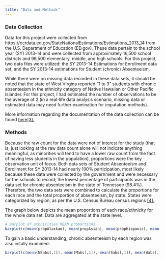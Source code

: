 ---
title: "Data and Methods"
---

### Data Collection
Data for this project were collected from https://ocrdata.ed.gov/StateNationalEstimations/Estimations_2013_14 from the U.S. Department of Education (ED.gov).  These data pertain to the school year (SY) 2013-14 and were collected from approximately 16,500 school districts and 96,500 elementary, middle, and high schools.  For this project, two data files were utilized: the SY 2013-14 Estimations for Enrollment data set, and the SY 2013-14 estimations for Student (chronic) Absenteeism.

While there were no missing data recorded in these data sets, it should be noted that the state of West Virgina reported "1 to 3" students with chronic absenteeism in the ethnicity category of Native Hawaiian or Other Pacific Islander.  For this project, I had estimated the number of observations to be the average of 2 (in a real-life data analysis scenario, missing data or estimated data may need further examination for imputation methods).

More information regarding the documentation of the data collection can be found [here[3].](https://ocrdata.ed.gov/Downloads/Data-Notes-CRDC-2013-14.pdf)

### Methods
Because the raw count for the data were not of interest for the study (that is, just looking at the raw data count alone will not indicate anything meaningful, as minorities will tend to have a lower raw count from the fact of having less students in the population), proportions were the key observation unit of focus.  Both data sets of Student Absenteeism and Enrollment for SY 2013-14 had nearly 100% participation, most likely because these data were collected by the government and were necessary for the schools to record; the lowest percentage of participants was in the data set for chronic absenteeism in the state of Tennessee (98.4%).  Therefore, the two data sets were combined to calculate the proportions for each race and the total proportion of absenteeism, by state.  States were categorized by region, as per the U.S. Census Bureau census regions [[4].](https://www2.census.gov/geo/pdfs/maps-data/maps/reference/us_regdiv.pdf)

The graph below depicts the mean proportions of each race/ethnicity for the whole data set.  Data are aggregated at the state level.
```{r, echo=FALSE}

# Barplot of ethnicities MEAN proportions
barplot(c(mean(propAlaskan), mean(propAsian), mean(propHispanic), mean(propBlack), mean(propHawaiian), mean(propTwo), mean(propWhite)), main = 'Barplot: Proportions \nby Race/Ethnicity', xlab = "Race/Ethnicity", ylab = "Proportion", names.arg = c("Indian/\nAlaskan", "Asian", "Hispanic \nLatino", "Black", "Hawaiian/ \nP.I.",  "Two/\nmore", "White"))

```

To gain a basic understanding, chronic absenteeism by each region was also initally examined:
```{r, echo=FALSE}
barplot(c(mean(NEabs[,1]), mean(Mabs[,1]), mean(Sabs[,1]), mean(Wabs[,1])), names.arg = c("NE", 'Midwest', 'South', 'West'), main = 'Total Absenteeism \nby Region (Proportions)', col = c('white', 'red', 'blue', 'green'))
```
